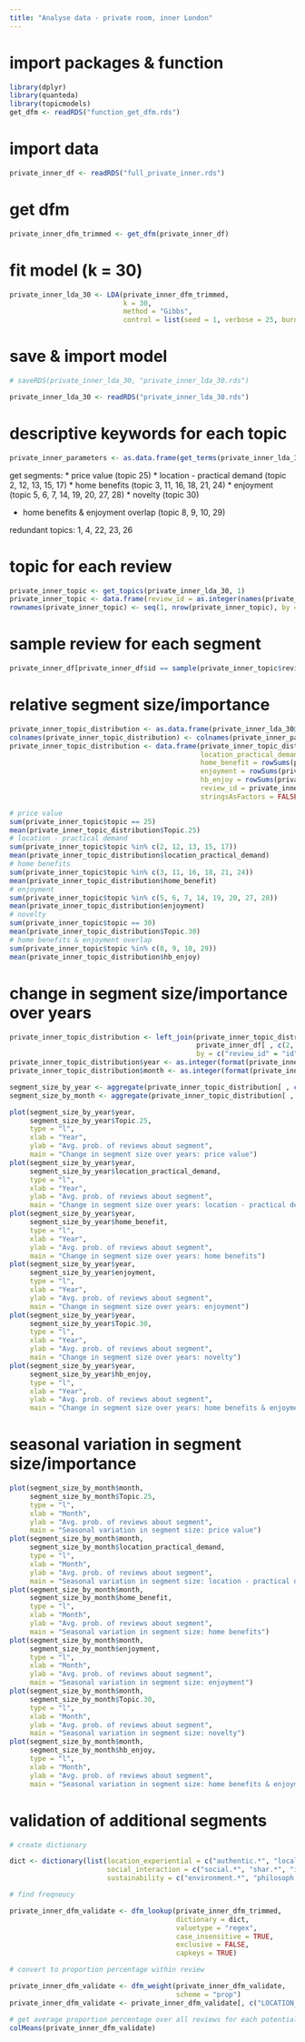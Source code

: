 ```yaml
---
title: "Analyse data - private room, inner London"
---
```


# import packages & function

```r
library(dplyr)
library(quanteda)
library(topicmodels)
get_dfm <- readRDS("function_get_dfm.rds")
```

# import data

```r
private_inner_df <- readRDS("full_private_inner.rds")
```

# get dfm

```r
private_inner_dfm_trimmed <- get_dfm(private_inner_df)
```

# fit model (k = 30)

```r
private_inner_lda_30 <- LDA(private_inner_dfm_trimmed, 
                            k = 30, 
                            method = "Gibbs", 
                            control = list(seed = 1, verbose = 25, burnin = 100, iter = 500))
```

# save & import model

```r
# saveRDS(private_inner_lda_30, "private_inner_lda_30.rds")

private_inner_lda_30 <- readRDS("private_inner_lda_30.rds")
```

# descriptive keywords for each topic

```r
private_inner_parameters <- as.data.frame(get_terms(private_inner_lda_30, 20), stringsAsFactors = FALSE)
```

get segments:
* price value (topic 25)
* location - practical demand (topic 2, 12, 13, 15, 17)
* home benefits (topic 3, 11, 16, 18, 21, 24)
* enjoyment (topic 5, 6, 7, 14, 19, 20, 27, 28)
* novelty (topic 30)

* home benefits & enjoyment overlap (topic 8, 9, 10, 29)

redundant topics: 1, 4, 22, 23, 26

# topic for each review

```r
private_inner_topic <- get_topics(private_inner_lda_30, 1)
private_inner_topic <- data.frame(review_id = as.integer(names(private_inner_topic)), topic = private_inner_topic, stringsAsFactors = FALSE)
rownames(private_inner_topic) <- seq(1, nrow(private_inner_topic), by = 1)
```

# sample review for each segment

```r
private_inner_df[private_inner_df$id == sample(private_inner_topic$review_id[private_inner_topic$topic == 29], 1), 5]
```

# relative segment size/importance

```r
private_inner_topic_distribution <- as.data.frame(private_inner_lda_30@gamma, stringsAsFactors = FALSE)
colnames(private_inner_topic_distribution) <- colnames(private_inner_parameters)
private_inner_topic_distribution <- data.frame(private_inner_topic_distribution, 
                                               location_practical_demand = rowSums(private_inner_topic_distribution[ , c(2, 12, 13, 15, 17)]), 
                                               home_benefit = rowSums(private_inner_topic_distribution[ , c(3, 11, 16, 18, 21, 24)]), 
                                               enjoyment = rowSums(private_inner_topic_distribution[ , c(5, 6, 7, 14, 19, 20, 27, 28)]), 
                                               hb_enjoy = rowSums(private_inner_topic_distribution[ , c(8, 9, 10, 29)]), 
                                               review_id = private_inner_topic$review_id, 
                                               stringsAsFactors = FALSE)

# price value
sum(private_inner_topic$topic == 25)
mean(private_inner_topic_distribution$Topic.25)
# location - practical demand
sum(private_inner_topic$topic %in% c(2, 12, 13, 15, 17))
mean(private_inner_topic_distribution$location_practical_demand)
# home benefits
sum(private_inner_topic$topic %in% c(3, 11, 16, 18, 21, 24))
mean(private_inner_topic_distribution$home_benefit)
# enjoyment
sum(private_inner_topic$topic %in% c(5, 6, 7, 14, 19, 20, 27, 28))
mean(private_inner_topic_distribution$enjoyment)
# novelty
sum(private_inner_topic$topic == 30)
mean(private_inner_topic_distribution$Topic.30)
# home benefits & enjoyment overlap
sum(private_inner_topic$topic %in% c(8, 9, 10, 29))
mean(private_inner_topic_distribution$hb_enjoy)
```

# change in segment size/importance over years

```r
private_inner_topic_distribution <- left_join(private_inner_topic_distribution, 
                                              private_inner_df[ , c(2, 3)], 
                                              by = c("review_id" = "id"))
private_inner_topic_distribution$year <- as.integer(format(private_inner_topic_distribution$date, "%Y"))
private_inner_topic_distribution$month <- as.integer(format(private_inner_topic_distribution$date, "%m"))

segment_size_by_year <- aggregate(private_inner_topic_distribution[ , c(25, 31, 32, 33, 30, 34)], by = list(year = private_inner_topic_distribution$year), FUN = mean)
segment_size_by_month <- aggregate(private_inner_topic_distribution[ , c(25, 31, 32, 33, 30, 34)], by = list(month = private_inner_topic_distribution$month), FUN = mean)

plot(segment_size_by_year$year, 
     segment_size_by_year$Topic.25, 
     type = "l", 
     xlab = "Year", 
     ylab = "Avg. prob. of reviews about segment",
     main = "Change in segment size over years: price value")
plot(segment_size_by_year$year, 
     segment_size_by_year$location_practical_demand, 
     type = "l", 
     xlab = "Year", 
     ylab = "Avg. prob. of reviews about segment",
     main = "Change in segment size over years: location - practical demand")
plot(segment_size_by_year$year, 
     segment_size_by_year$home_benefit, 
     type = "l", 
     xlab = "Year", 
     ylab = "Avg. prob. of reviews about segment",
     main = "Change in segment size over years: home benefits")
plot(segment_size_by_year$year, 
     segment_size_by_year$enjoyment, 
     type = "l", 
     xlab = "Year", 
     ylab = "Avg. prob. of reviews about segment",
     main = "Change in segment size over years: enjoyment")
plot(segment_size_by_year$year, 
     segment_size_by_year$Topic.30, 
     type = "l", 
     xlab = "Year", 
     ylab = "Avg. prob. of reviews about segment",
     main = "Change in segment size over years: novelty")
plot(segment_size_by_year$year, 
     segment_size_by_year$hb_enjoy, 
     type = "l", 
     xlab = "Year", 
     ylab = "Avg. prob. of reviews about segment",
     main = "Change in segment size over years: home benefits & enjoyment")
```

# seasonal variation in segment size/importance

```r
plot(segment_size_by_month$month, 
     segment_size_by_month$Topic.25, 
     type = "l", 
     xlab = "Month", 
     ylab = "Avg. prob. of reviews about segment",
     main = "Seasonal variation in segment size: price value")
plot(segment_size_by_month$month, 
     segment_size_by_month$location_practical_demand, 
     type = "l", 
     xlab = "Month", 
     ylab = "Avg. prob. of reviews about segment",
     main = "Seasonal variation in segment size: location - practical demand")
plot(segment_size_by_month$month, 
     segment_size_by_month$home_benefit, 
     type = "l", 
     xlab = "Month", 
     ylab = "Avg. prob. of reviews about segment",
     main = "Seasonal variation in segment size: home benefits")
plot(segment_size_by_month$month, 
     segment_size_by_month$enjoyment, 
     type = "l", 
     xlab = "Month", 
     ylab = "Avg. prob. of reviews about segment",
     main = "Seasonal variation in segment size: enjoyment")
plot(segment_size_by_month$month, 
     segment_size_by_month$Topic.30, 
     type = "l", 
     xlab = "Month", 
     ylab = "Avg. prob. of reviews about segment",
     main = "Seasonal variation in segment size: novelty")
plot(segment_size_by_month$month, 
     segment_size_by_month$hb_enjoy, 
     type = "l", 
     xlab = "Month", 
     ylab = "Avg. prob. of reviews about segment",
     main = "Seasonal variation in segment size: home benefits & enjoyment")
```

# validation of additional segments

```r
# create dictionary

dict <- dictionary(list(location_experiential = c("authentic.*", "local.*", "residen.*", "communit.*", "culture.*", "town", "real", "cottage", "village"), 
                        social_interaction = c("social.*", "shar.*", "insider.*", "intimate.*", "learn.*", "new", "cool", "young", "interesting", "fun", "roommate.*"), 
                        sustainability = c("environment.*", "philosoph.*", "material", "materials", "develop.*", "support.*", "economy", "sustainab.*", "resource.*")))

# find freqneucy

private_inner_dfm_validate <- dfm_lookup(private_inner_dfm_trimmed, 
                                         dictionary = dict, 
                                         valuetype = "regex", 
                                         case_insensitive = TRUE, 
                                         exclusive = FALSE, 
                                         capkeys = TRUE)

# convert to proportion percentage within review

private_inner_dfm_validate <- dfm_weight(private_inner_dfm_validate, 
                                         scheme = "prop")
private_inner_dfm_validate <- private_inner_dfm_validate[, c("LOCATION_EXPERIENTIAL", "SOCIAL_INTERACTION", "SUSTAINABILITY")]

# get average proportion percentage over all reviews for each potential segment
colMeans(private_inner_dfm_validate)
```